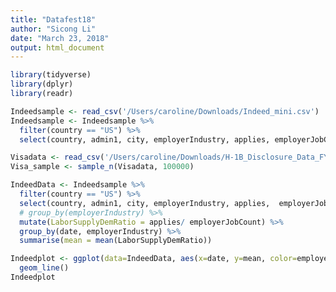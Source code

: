 ```yaml
---
title: "Datafest18"
author: "Sicong Li"
date: "March 23, 2018"
output: html_document
---
```


```r
library(tidyverse)
library(dplyr)
library(readr)
```

```r
Indeedsample <- read_csv('/Users/caroline/Downloads/Indeed_mini.csv')
Indeedsample <- Indeedsample %>%
  filter(country == "US") %>%
  select(country, admin1, city, employerIndustry, applies, employerJobCount, candStatusReviewedCount, jobagedays, date)

Visadata <- read_csv('/Users/caroline/Downloads/H-1B_Disclosure_Data_FY17.csv')
Visa_sample <- sample_n(Visadata, 100000)
```

```r
IndeedData <- Indeedsample %>%
  filter(country == "US") %>%
  select(country, admin1, city, employerIndustry, applies,  employerJobCount, candStatusReviewedCount, jobagedays, date) %>%
  # group_by(employerIndustry) %>%
  mutate(LaborSupplyDemRatio = applies/ employerJobCount) %>%
  group_by(date, employerIndustry) %>%
  summarise(mean = mean(LaborSupplyDemRatio))

Indeedplot <- ggplot(data=IndeedData, aes(x=date, y=mean, color=employerIndustry)) +
  geom_line()
Indeedplot
```

